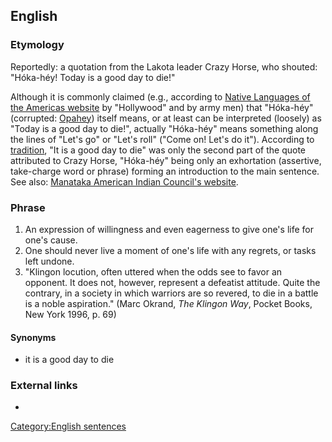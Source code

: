 ==English==
{{rfd|lang=en}}
{{rfv|lang=en}}
===Etymology===
{{rfc|lang=en}}
Reportedly: a quotation from the Lakota leader Crazy Horse, who shouted: "Hóka-héy! Today is a good day to die!"

Although it is commonly claimed (e.g., according to [http://www.native-languages.org/iaq21.htm Native Languages of the Americas website] by "Hollywood" and by army men) that "Hóka-héy" (corrupted: [[Opahey]]) itself means, or at least can be interpreted (loosely) as "Today is a good day to die!", actually "Hóka-héy" means something along the lines of "Let's go" or "Let's roll" ("Come on! Let's do it"). According to [http://www.native-languages.org/iaq21.htm tradition], "It is a good day to die" was only the second part of the quote attributed to Crazy Horse, "Hóka-héy" being only an exhortation (assertive, take-charge word or phrase) forming an introduction to the main sentence. See also: [http://www.manataka.org/page1909.html Manataka American Indian Council's website].

===Phrase===
{{head|en|phrase}}

# An expression of willingness and even eagerness to give one's life for one's cause.
# One should never live a moment of one's life with any regrets, or tasks left undone.
# "Klingon locution, often uttered when the odds see to favor an opponent. It does not, however, represent a defeatist attitude. Quite the contrary, in a society in which warriors are so revered, to die in a battle is a noble aspiration." (Marc Okrand, ''The Klingon Way'', Pocket Books, New York 1996, p. 69)

====Synonyms====
* it is a good day to die

===External links===
* {{pedia}}

[[Category:English sentences]]